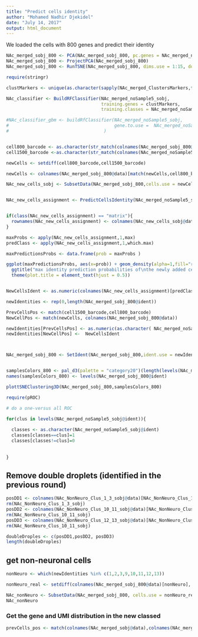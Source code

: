 ```yaml
---
title: "Predict cells identity"
author: "Mohamed Nadhir Djekidel"
date: "July 14, 2017"
output: html_document
---
```


We loaded the cells with 800 genes and predict their identity


```r
NAc_merged_sobj_800 <- PCA(NAc_merged_sobj_800, pc.genes = NAc_merged_noSample5_sobj@var.genes, pcs.store = 30, do.print = FALSE)
NAc_merged_sobj_800 <- ProjectPCA(NAc_merged_sobj_800)
NAc_merged_sobj_800 <- RunTSNE(NAc_merged_sobj_800, dims.use = 1:15, do.fast = T,dim_embed = 3)

require(stringr)

clustMarkers <- unique(as.character(sapply(NAc_merged_ClustersMarkers,function(x) head(rownames(x),100))))

NAc_classifier <- BuildRFClassifier(NAc_merged_noSample5_sobj,
                                    training.genes = clustMarkers,
                                    training.classes = NAc_merged_noSample5_sobj@ident, probability=TRUE)

#NAc_classifier_gbm <- buildRfClassifier(NAc_merged_noSample5_sobj,
#                                        gene.to.use =  NAc_merged_noSample5_sobj@var.genes,
#                                    )


cell800_barcode <- as.character(str_match(colnames(NAc_merged_sobj_800@data),pattern = "[A|C|T|G]+\\.NAc_Sample\\w+"))
cell1500_barcode <-as.character(str_match(colnames(NAc_merged_noSample5_sobj@data),pattern = "[A|C|T|G]+\\.NAc_Sample\\w+"))

newCells <- setdiff(cell800_barcode,cell1500_barcode)

newCells <- colnames(NAc_merged_sobj_800@data)[match(newCells,cell800_barcode)]

NAc_new_cells_sobj <- SubsetData(NAc_merged_sobj_800,cells.use = newCells)


NAc_new_cells_assignment <- PredictCellsIdentity(NAc_merged_noSample5_sobj,NAc_classifier,new.data = NAc_new_cells_sobj@data)


if(class(NAc_new_cells_assignment) == "matrix"){
  rownames(NAc_new_cells_assignment) <- colnames(NAc_new_cells_sobj@data)
}

maxProbs <- apply(NAc_new_cells_assignment,1,max)
predClass <- apply(NAc_new_cells_assignment,1,which.max)

maxPredictionsProbs <- data.frame(prob = maxProbs )

ggplot(maxPredictionsProbs, aes(x=prob)) + geom_density(alpha=1,fill="royalblue2") + theme_bw() +
  ggtitle("max identity prediction probabilities of\nthe newly added cells with 800 genes") +
  theme(plot.title = element_text(hjust = 0.5))


NewCellsIdent <- as.numeric(colnames(NAc_new_cells_assignment)[predClass])

newIdentities <- rep(0,length(NAc_merged_sobj_800@ident))

PrevCellsPos <- match(cell1500_barcode,cell800_barcode)
NewCellPos <- match(newCells, colnames(NAc_merged_sobj_800@data))

newIdentities[PrevCellsPos] <- as.numeric(as.character( NAc_merged_noSample5_sobj@ident))
newIdentities[NewCellPos] <-  NewCellsIdent



NAc_merged_sobj_800 <- SetIdent(NAc_merged_sobj_800,ident.use = newIdentities)


samplesColors_800 <- pal_d3(palette = "category20")(length(levels(NAc_merged_sobj_800@ident)))
names(samplesColors_800) <- levels(NAc_merged_sobj_800@ident)

plottSNEClustering3D(NAc_merged_sobj_800,samplesColors_800)
```

```r
require(pROC)

# do a one-versus all ROC

for(clus in levels(NAc_merged_noSample5_sobj@ident)){
  
  classes <- as.character(NAc_merged_noSample5_sobj@ident)
  classes[classes==clus]=1
  classes[classes!=clus]=0
  
  
}


```


## Remove double droplets (identified in the previous round)

```r
posDD1 <- colnames(NAc_NonNeuro_Clus_1_3_sobj@data)[NAc_NonNeuro_Clus_1_3_sobj@ident == "6"]
rm(NAc_NonNeuro_Clus_1_3_sobj)
posDD2 <- colnames(NAc_NonNeuro_Clus_10_11_sobj@data)[NAc_NonNeuro_Clus_10_11_sobj@ident %in% c("11","12")]
rm(NAc_NonNeuro_Clus_10_11_sobj)
posDD3 <- colnames(NAc_NonNeuro_Clus_12_13_sobj@data)[NAc_NonNeuro_Clus_12_13_sobj@ident %in% c("1")]
rm(NAc_NonNeuro_Clus_10_11_sobj)

doubleDroples <- c(posDD1,posDD2, posDD3)
length(doubleDroples)
```



## get non-neuronal cells 

```r
nonNeuro <- which(newIdentities %in% c(1,2,3,9,10,11,12,13))

nonNeuro_real <- setdiff(colnames(NAc_merged_sobj_800@data)[nonNeuro], doubleDroples)

NAc_nonNeuro <- SubsetData(NAc_merged_sobj_800, cells.use = nonNeuro_real)
NAc_nonNeuro
```




### Get the gene and UMI distribution in the new classed 


```r
prevCells_pos <- match(colnames(NAc_merged_sobj@data),colnames(NAc_merged_sobj_800@data))

```